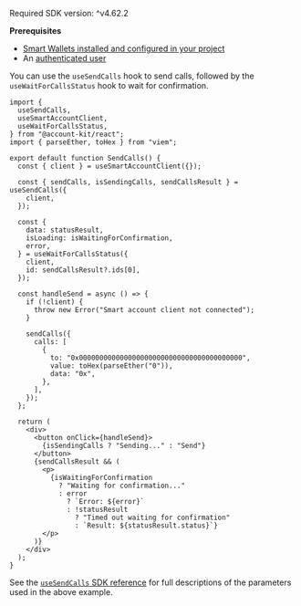 <Info>Required SDK version: ^v4.62.2</Info>

**Prerequisites**

- [Smart Wallets installed and configured in your project](/wallets/pages/react/setup.mdx)
- An [authenticated user](/wallets/authentication/overview)

You can use the `useSendCalls` hook to send calls, followed by the `useWaitForCallsStatus` hook to wait for confirmation.

<CodeBlocks>

```tsx title="sendCalls.tsx" focus={11-22,29-37,42-44}
import {
  useSendCalls,
  useSmartAccountClient,
  useWaitForCallsStatus,
} from "@account-kit/react";
import { parseEther, toHex } from "viem";

export default function SendCalls() {
  const { client } = useSmartAccountClient({});

  const { sendCalls, isSendingCalls, sendCallsResult } = useSendCalls({
    client,
  });

  const {
    data: statusResult,
    isLoading: isWaitingForConfirmation,
    error,
  } = useWaitForCallsStatus({
    client,
    id: sendCallsResult?.ids[0],
  });

  const handleSend = async () => {
    if (!client) {
      throw new Error("Smart account client not connected");
    }

    sendCalls({
      calls: [
        {
          to: "0x0000000000000000000000000000000000000000",
          value: toHex(parseEther("0")),
          data: "0x",
        },
      ],
    });
  };

  return (
    <div>
      <button onClick={handleSend}>
        {isSendingCalls ? "Sending..." : "Send"}
      </button>
      {sendCallsResult && (
        <p>
          {isWaitingForConfirmation
            ? "Waiting for confirmation..."
            : error
              ? `Error: ${error}`
              : !statusResult
                ? "Timed out waiting for confirmation"
                : `Result: ${statusResult.status}`}
        </p>
      )}
    </div>
  );
}
```

</CodeBlocks>

See the [`useSendCalls` SDK reference](/wallets/reference/account-kit/react/hooks/useSendCalls) for
full descriptions of the parameters used in the above example.
